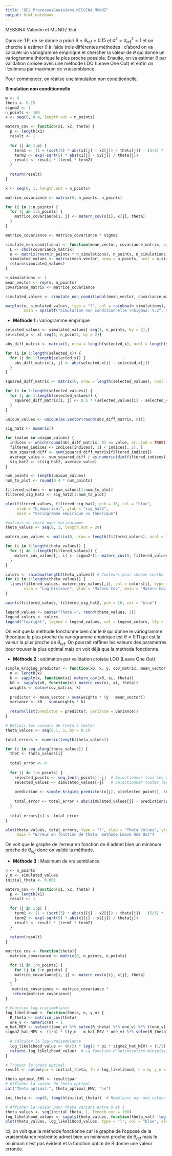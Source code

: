 ```yaml
---
title: "BE2_ProcessusGaussiens_MESSINA_MUNOZ"
output: html_notebook
---
```


MESSINA Valentin et MUNOZ Eloi

Dans ce TP, on se donne a priori $\theta = \theta_{ref} =0.15$ et $\sigma^2 = \sigma^2_{ref} = 1$ et on cherche à estimer $\theta$ à l'aide trois différentes méthodes : d'abord on va calculer un variogramme empirique et chercher la valeur de $\theta$ qui donne un variogramme théorique le plus proche possible. Ensuite, on va estimer $\theta$ par validation croisée avec une méthode LOO (Leave One Out) et enfin on l'estimera par maximum de vraisemblance.

Pour commencer, on réalise une simulation non conditionnelle.

**Simulation non conditionnelle**

```r
m <- 0
theta <- 0.15
sigma2 <- 1
n_points <- 100
x <- seq(0, 0.4, length.out = n_points)

matern_cov <- function(x1, x2, theta) {
  p <- length(x1)
  result <- 1
  
  for (j in 1:p) {
    term1 <- (1 + (sqrt(5) * abs(x1[j] - x2[j]) / theta[j]) - (5/3) * ((x1[j] - x2[j])^2 / theta[j]^2))
    term2 <- exp(-sqrt(5) * abs(x1[j] - x2[j]) / theta[j])
    result <- result * (term1 * term2)
  }
  
  return(result)
}

x <- seq(0, 1, length.out = n_points)

matrice_covariance <- matrix(0, n_points, n_points)

for (i in 1:n_points) {
  for (j in 1:n_points) {
    matrice_covariance[i, j] <- matern_cov(x[i], x[j], theta)
  }
}

matrice_covariance <- matrice_covariance * sigma2

simulate_non_conditional <- function(mean_vector, covariance_matrix, n_simulations) {
  L <- chol(covariance_matrix)
  u <- matrix(rnorm(n_points * n_simulations), n_points, n_simulations)
  simulated_values <- matrix(mean_vector, nrow = n_points, ncol = n_simulations) + t(L) %*% u
  return(simulated_values)
}

n_simulations <- 1
mean_vector <- rep(m, n_points)
covariance_matrix <- matrice_covariance

simulated_values <- simulate_non_conditional(mean_vector, covariance_matrix, n_simulations)

matplot(x, simulated_values, type = "l", col = rainbow(n_simulations), xlab = "x", ylab = "y_n",
        main = sprintf("Simulation non conditionnelle \nSigma2: %.2f, Mean: %.2f, Theta : %.2f", sigma2, m, theta))
```

-   **Méthode 1 :** variogramme empirique

```r
selected_values <- simulated_values[ seq(1, n_points, by = 2),]
selected_x <- x[ seq(1, n_points, by = 2)]

abs_diff_matrix <- matrix(0, nrow = length(selected_x), ncol = length(selected_x))

for (i in 1:length(selected_x)) {
  for (j in 1:length(selected_x)) {
    abs_diff_matrix[i, j] <- abs(selected_x[i] - selected_x[j])
  }
}

squared_diff_matrix <- matrix(0, nrow = length(selected_values), ncol = length(selected_values))

for (i in 1:length(selected_values)) {
  for (j in 1:length(selected_values)) {
    squared_diff_matrix[i, j] <- 0.5 * (selected_values[i] - selected_values[j])^2
  }
}

unique_values <- unique(as.vector(round(abs_diff_matrix, 8)))

sig_hat2 <- numeric()

for (value in unique_values) {
  indices <- which(round(abs_diff_matrix, 8) == value, arr.ind = TRUE)
  filtered_indices <- indices[indices[, 1] < indices[, 2], ]
  sum_squared_diff <- sum(squared_diff_matrix[filtered_indices])
  average_value <- sum_squared_diff / as.numeric(dim(filtered_indices)[1])
  sig_hat2 <- c(sig_hat2, average_value)
}

num_points <- length(unique_values)
num_to_plot <- round(0.4 * num_points) 

filtered_values <- unique_values[1:num_to_plot]
filtered_sig_hat2 <- sig_hat2[1:num_to_plot]

plot(filtered_values, filtered_sig_hat2, pch = 16, col = "blue", 
     xlab = "h_empirical", ylab = "sig_hat2", 
     main = "Variogramme empirique vs théorique")

#valeurs de theta pour Variogramme
theta_values <- seq(0, 2, length.out = 20) 

matern_cov_values <- matrix(0, nrow = length(filtered_values), ncol = length(theta_values))

for (i in 1:length(theta_values)) {
  for (j in 1:length(filtered_values)) {
    matern_cov_values[j, i] <- sigma2*(1- matern_cov(0, filtered_values[j], theta_values[i]))
  }
}

colors <- rainbow(length(theta_values)) # Couleurs pour chaque courbe
for (i in 1:length(theta_values)) {
  lines(filtered_values, matern_cov_values[,i], col = colors[i], type = "l", lwd = 2,
        xlab = "Lag Distance", ylab = "Matern Cov", main = "Matern Cov vs Lag Distance")
}

points(filtered_values, filtered_sig_hat2, pch = 16, col = "blue")

legend_values <- paste("Theta =", round(theta_values, 2))
legend_colors <- colors
legend("topright", legend = legend_values, col = legend_colors, lty = 1, lwd = 2, bg = "white", inset = 0, cex=0.4)
```

On voit que la méthode fonctionne bien car le $\theta$ qui donne le variogramme théorique le plus proche du variogramme empirique est $\theta=0.11$ qui est la valeur la plus proche de $\theta_{ref}$. On pourrait raffiner les valeurs des paramètres pour trouver le plus optimal mais on voit déjà que la méthode fonctionne.

-   **Méthode 2 :** estimation par validation croisée LOO (Leave One Out)

```r
simple_kriging_predictor <- function(x0, x, y, cov_matrix, mean_vector,theta) {
  n <- length(x)
  k <- sapply(x, function(xi) matern_cov(x0, xi, theta))
  k0 <- sapply(x0, function(xi) matern_cov(xi, xi, theta))
  weights <- solve(cov_matrix, k)
  
  predictor <- mean_vector + sum(weights * (y - mean_vector))
  variance <- k0 - sum(weights * k)
  
  return(list(predictor = predictor, variance = variance))
}

# Définir les valeurs de theta à tester
theta_values <- seq(0.1, 2, by = 0.1)

total_errors <- numeric(length(theta_values))

for (i in seq_along(theta_values)) {
  thet <- theta_values[i]
  
  total_error <- 0
  
  for (j in 1:n_points) {
    selected_points <- seq_len(n_points)[-j]  # Sélectionner tous les points sauf le j-ème
    selected_values <- simulated_values[-j]   # Sélectionner toutes les valeurs sauf la j-ème
    
    prediction <- simple_kriging_predictor(x[j], x[selected_points], selected_values, matrice_covariance[selected_points, selected_points], mean_vector[selected_points],thet)
    
    total_error <- total_error + abs(simulated_values[j] - prediction$predictor[1])
  }
  
  total_errors[i] <- total_error
}

plot(theta_values, total_errors, type = "l", xlab = "Theta Values", ylab = "Total Error",
     main = "Erreur en fonction de theta, methode Leave One Out")
```

On voit que le graphe de l'erreur en fonction de $\theta$ admet bien un minimum proche de $\theta_{ref}$ donc on valide la méthode.

-   **Méthode 3 :** Maximum de vraisemblance

```r
n <- n_points
y_n <- simulated_values
initial_theta <- 0.001

matern_cov <- function(x1, x2, theta) {
  p <- length(x1)
  result <- 1
  
  for (j in 1:p) {
    term1 <- (1 + (sqrt(5) * abs(x1[j] - x2[j]) / theta[j]) - (5/3) * ((x1[j] - x2[j])^2 / theta[j]^2))
    term2 <- exp(-sqrt(5) * abs(x1[j] - x2[j]) / theta[j])
    result <- result * (term1 * term2)
  }
  
  return(result)
}

matrice_cov <- function(theta){
  matrice_covariance <- matrix(0, n_points, n_points)

  for (i in 1:n_points) {
    for (j in 1:n_points) {
    matrice_covariance[i, j] <- matern_cov(x[i], x[j], theta)
    }
  }
   matrice_covariance <- matrice_covariance * 
   return(matrice_covariance)
}

# Fonction log-vraisemblance
log_likelihood <- function(theta, n, y_n) {
  R_theta <- matrice_cov(theta)
  one_v <- numeric(n) + 1
m_hat_MEV <- solve(t(one_v) %*% solve(R_theta) %*% one_v) %*% t(one_v) %*% solve(R_theta) %*% y_n
sigma2_hat_MEV <- (1/n) * t(y_n - m_hat_MEV * one_v) %*% solve(R_theta) %*% (y_n - m_hat_MEV * one_v)
  
  # Calculer la log-vraisemblance
  log_likelihood_value <- (n/2) * log(2 * pi * sigma2_hat_MEV) + (1/2) * log(det(R_theta)) + (n/2)
  return(-log_likelihood_value)  # La fonction d'optimisation minimise, donc on utilise -log_likelihood
}

# Trouver le theta optimal
result <- optim(par = initial_theta, fn = log_likelihood, n = n, y_n = y_n)

theta_optimal_EMV <- result$par
# Afficher la valeur de theta optimal
cat("Theta optimal:", theta_optimal_EMV, "\n")

ini_theta <- rep(0, length(initial_theta))  # Remplacez par une valeur initiale appropriée

# Afficher la valeur pour theta variant entre 0 et 1
theta_values <- seq(initial_theta, 1, length.out = 100)
log_likelihood_values <- sapply(theta_values, function(theta_val) -log_likelihood(theta_val, n, y_n))
plot(theta_values, log_likelihood_values, type = "l", col = "blue", xlab = "Theta", ylab = "-l(theta)", main ="-l(theta) à minimiser")

```

Ici, on voit que la méthode fonctionne car le graphe de l'opposé de la vraisemblance restreinte admet bien un minimum proche de $\theta_{ref}$ mais le minimum n'est pas évident et la fonction optim de R donne une valeur erronée.
